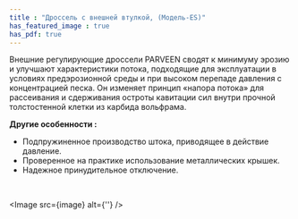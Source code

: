 ```yaml
---
title : "Дроссель с внешней втулкой, (Модель-ES)"
has_featured_image : true
has_pdf: true
---
```


Внешние регулирующие дроссели PARVEEN сводят к минимуму эрозию и улучшают характеристики потока, подходящие для эксплуатации в условиях предэрозионной среды и при высоком перепаде давления с концентрацией песка. Он изменяет принцип «напора потока» для рассеивания и сдерживания остроты кавитации сил внутри прочной толстостенной клетки из карбида вольфрама.

**Другие особенности :**

*   Подпружиненное производство штока, приводящее в действие давление.
*   Проверенное на практике использование металлических крышек.
*   Надежное принудительное отключение.

<br />

<Image src={image} alt={''} />